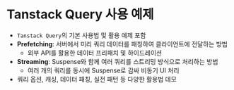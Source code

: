 # Tanstack Query 사용 예제

- `Tanstack Query`의 기본 사용법 및 활용 예제 포함
- **Prefetching**: 서버에서 미리 쿼리 데이터를 패칭하여 클라이언트에 전달하는 방법
  - 외부 API를 활용한 데이터 프리패치 및 하이드레이션
- **Streaming**: Suspense와 함께 여러 쿼리를 스트리밍 방식으로 처리하는 방법
  - 여러 개의 쿼리를 동시에 Suspense로 감싸 비동기 UI 처리
- 쿼리 옵션, 캐싱, 데이터 패칭, 실전 패턴 등 다양한 활용법 데모
